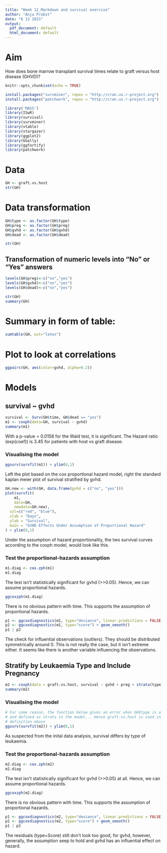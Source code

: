 ```yaml
---
title: "Week 12_Markdown and survival exercise"
author: "Anja Probst"
date: "6 12 2021"
output:
  pdf_document: default
  html_document: default
---
```


# Aim
How does bone marrow transplant survival times relate to graft versus host disease (GHVD)?

```r
knitr::opts_chunk$set(echo = TRUE)

install.packages("survminer", repos = "http://cran.us.r-project.org")
install.packages("patchwork", repos = "http://cran.us.r-project.org")

library('MASS')
library(ISwR)
library(survival)
library(survminer)
library(vtable)
library(stargazer)
library(ggplot2)
library(GGally)
library(ggfortify)
library(patchwork)
```

# Data
```r
GH <- graft.vs.host
str(GH)
```

# Data transformation
```r
GH$type <- as.factor(GH$type)
GH$preg <- as.factor(GH$preg)
GH$gvhd <- as.factor(GH$gvhd)
GH$dead <- as.factor(GH$dead)

str(GH)
```

## Transformation of numeric levels into "No" or "Yes" answers
```r
levels(GH$preg)<-c("no","yes")
levels(GH$gvhd)<-c("no","yes")
levels(GH$dead)<-c("no","yes")

str(GH)
summary(GH)
```

# Summary in form of table:
```r
sumtable(GH, out="latex")
```

# Plot to look at correlations
```r
ggpairs(GH, aes(color=gvhd, alpha=0.2))
```
# Models
## survival ~ gvhd
```r
survival <- Surv(GH$time, GH$dead == "yes")
m1 <- coxph(data=GH, survival ~ gvhd)
summary(m1)
```
With a p-value = 0.0158 for the Wald test, it is significant. The Hazard ratio (exp(coef)) is 3.45 for patients with host vs graft disease.

### Visualising the model
```r
ggsurv(survfit(m1)) + ylim(0,1)
```
Left the plot based on the cox proportional hazard model, right the standard kaplan meier plot of survival stratified by gvhd.

```r
GH.new <- with(GH, data.frame(gvhd = c("no", "yes")))
plot(survfit(
    m1, 
    data=GH, 
    newdata=GH.new),
  col=c("red", "blue"),
  xlab = "Days",
  ylab = "Survival",
  main = "GVHD Effects Under Assumption of Proportional Hazard"
) + ylim(0,1)
```
Under the assumption of hazard proportionality, the two survival curves according to the coxph model, would look like this.

### Test the proportional-hazards assumption
```r
m1.diag <- cox.zph(m1)
m1.diag
```
The test isn't statistically significant for gvhd (>>0.05). Hence, we can assume proportional hazards.

```r
ggcoxzph(m1.diag)
```
There is no obvious pattern with time. This supports the assumption of proportional hazards.

```r
p1 <- ggcoxdiagnostics(m1, type="deviance", linear.predictions = FALSE) + geom_smooth()
p2 <- ggcoxdiagnostics(m1, type="score") + geom_smooth()
p1 | p2
```
The check for influential observations (outliers). They should be distributed symmetrically around 0. This is not really the case, but it isn't extreme either. It seems like there is another variable influencing the observations.

## Stratify by Leukaemia Type and Include Pregnancy
```r
m2 <- coxph(data = graft.vs.host, survival ~ gvhd + preg + strata(type))
summary(m2)
```
### Visualising the model
```r
# For some reason, the function below gives an error when GH$type is a factor 
# and defined as strata in the model... Hence graft.vs.host is used in the model
# definition above
ggsurv(survfit(m2)) + ylim(0,1)
```
As suspected from the inital data analysis, survival differs by type of leukaemia.

### Test the proportional-hazards assumption
```r
m2.diag <- cox.zph(m2)
m2.diag
```
The test isn't statistically significant for gvhd (>>0.05) at all. Hence, we can assume proportional hazards.

```r
ggcoxzph(m2.diag)
```
There is no obvious pattern with time. This supports the assumption of proportional hazards.

```r
p1 <- ggcoxdiagnostics(m2, type="deviance", linear.predictions = FALSE) + geom_smooth()
p2 <- ggcoxdiagnostics(m2, type="score") + geom_smooth()
p1 | p2
```
The residuals (type=Score) still don't look too good, for gvhd, however, generally, the assumption seep to hold and gvhd has an influential effect on hazard.
